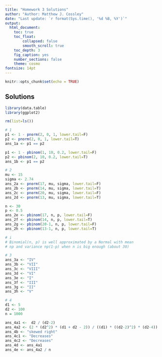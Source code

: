 ```yaml
---
title: "Homework 3 Solutions"
author: "Author: Matthew J. Cossley"
date: "Last update: `r format(Sys.time(), '%d %B, %Y')`"
output:
  html_document:
    toc: true
    toc_float:
        collapsed: false
        smooth_scroll: true
    toc_depth: 3
    fig_caption: yes
    number_sections: false
    theme: cosmo
fontsize: 14pt
---
```


```r
knitr::opts_chunk$set(echo = TRUE)
```

## Solutions

```r
library(data.table)
library(ggplot2)

rm(list=ls())

# 1
p1 <- 1 - pnorm(2, 0, 1, lower.tail=F)
p2 <- pnorm(2, 0, 1, lower.tail=T)
ans_1a <- p1 == p2

p1 <- 1 - pbinom(1, 10, 0.2, lower.tail=F)
p2 <- pbinom(2, 10, 0.2, lower.tail=T)
ans_1b <- p1 == p2

# 2
mu <- 15
sigma <- 2.74
ans_2a <- pnorm(17, mu, sigma, lower.tail=F)
ans_2b <- pnorm(14, mu, sigma, lower.tail=T)
ans_2c <- pnorm(20, mu, sigma, lower.tail=F)
ans_2d <- pnorm(13, mu, sigma, lower.tail=T)

n <- 30
p <- 0.5
ans_2e <- pbinom(17, n, p, lower.tail=F)
ans_2f <- pbinom(14, n, p, lower.tail=T)
ans_2g <- pbinom(20-1, n, p, lower.tail=F)
ans_2h <- pbinom(13-1, n, p, lower.tail=T)

# i
# Binomial(n, p) is well approximated by a Normal with mean
# np and variance np(1-p) when n is big enough (about 30)

# 3
ans_3a <- "IV"
ans_3b <- "VII"
ans_3c <- "VIII"
ans_3d <- "VI" 
ans_3e <- "I" 
ans_3f <- "III" 
ans_3g <- "II" 
ans_3h <- "V" 

# 4
d1 <- 5
d2 <- 100
n = 1000

ans_4a1 <-  d2 / (d2-2)
ans_4a2 <- (2 * (d2^2) * (d1 + d2 - 2)) / ((d1) * ((d2-2)^2) * (d2-4))
ans_4b <- "skewed right"
ans_4c1 <- "Decreases"
ans_4c2 <- "Decreases"
ans_4d <- ans_4a1
ans_4e <- ans_4a2 / n
```


